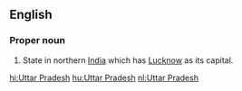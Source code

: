 ==English==
===Proper noun===
{{wikipedia}}
{{en-proper noun|sg=[[Uttar]] [[Pradesh]]}}
#State in northern [[India]] which has [[Lucknow]] as its capital.

[[hi:Uttar Pradesh]]
[[hu:Uttar Pradesh]]
[[nl:Uttar Pradesh]]